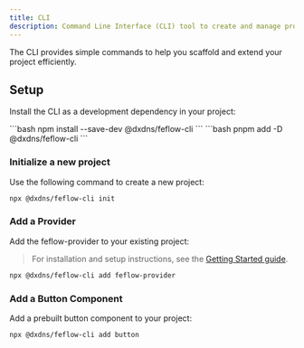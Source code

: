 ```yaml
---
title: CLI
description: Command Line Interface (CLI) tool to create and manage projects with ease.
---
```


The CLI provides simple commands to help you scaffold and extend your project efficiently.

## Setup
Install the CLI as a development dependency in your project:

<Tabs>
  <TabItem label="npm" icon="npm">
    ```bash
    npm install --save-dev @dxdns/feflow-cli
    ```
  </TabItem>

  <TabItem label="pnpm" icon="pnpm">
    ```bash
    pnpm add -D @dxdns/feflow-cli
    ```
  </TabItem>
</Tabs>

### Initialize a new project
Use the following command to create a new project:

```bash
npx @dxdns/feflow-cli init
```

### Add a Provider
Add the feflow-provider to your existing project:

> For installation and setup instructions, see the [Getting Started guide](/docs/getting-started).

```bash
npx @dxdns/feflow-cli add feflow-provider
```

### Add a Button Component
Add a prebuilt button component to your project:

```bash
npx @dxdns/feflow-cli add button
```
